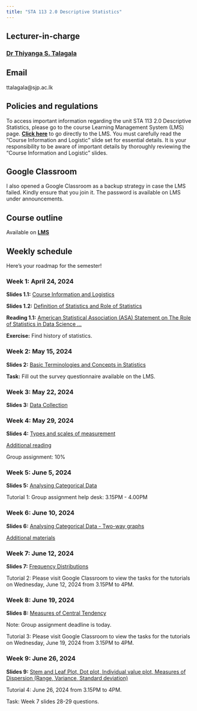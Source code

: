 ```yaml
---
title: "STA 113 2.0 Descriptive Statistics"
---
```


## Lecturer-in-charge

### [Dr Thiyanga S. Talagala](https://thiyanga.netlify.app/)

## Email

ttalagala\@sjp.ac.lk

## Policies and regulations

To access important information regarding the unit STA 113 2.0 Descriptive Statistics, please go to the course Learning Management System (LMS) page. [**Click here**](https://lms.fas.sjp.ac.lk/enrol/index.php?id=3646) to go directly to the LMS. You must carefully read the "Course Information and Logistic" slide set for essential details. It is your responsibility to be aware of important details by thoroughly reviewing the "Course Information and Logistic" slides.

## Google Classroom

I also opened a Google Classroom as a backup strategy in case the LMS failed. Kindly ensure that you join it. The password is available on LMS under announcements.

## Course outline

Available on [**LMS**](https://lms.fas.sjp.ac.lk/enrol/index.php?id=3646)

## Weekly schedule

Here’s your roadmap for the semester!

### Week 1: April 24, 2024

**Slides 1.1:** [Course Information and Logistics](./week0/index.html)

**Slides 1.2:** [Definition of Statistics and Role of Statistics](./week1/index.html)

**Reading 1.1:** [American Statistical Association (ASA) Statement on The Role of Statistics in Data Science ...](https://www.amstat.org/docs/default-source/amstat-documents/the-role-of-statistics-in-data-science-and-artificial-intelligence.pdf)

**Exercise:** Find history of statistics.

### Week 2: May 15, 2024

**Slides 2:** [Basic Terminologies and Concepts in Statistics](./week2/index.html)

**Task:** Fill out the survey questionnaire available on the LMS.

### Week 3: May 22, 2024

**Slides 3:** [Data Collection](./Week3/index.html)

### Week 4: May 29, 2024

**Slides 4:** [Types and scales of measurement](./week4/index.html)

[Additional reading](https://www.statology.org/levels-of-measurement-nominal-ordinal-interval-and-ratio/)

Group assignment: 10%

### Week 5: June 5, 2024

**Slides 5:** [Analysing Categorical Data](./week5/index.html)

Tutorial 1: Group assignment help desk: 3.15PM - 4.00PM

### Week 6: June 10, 2024

**Slides 6:** [Analysing Categorical Data - Two-way graphs](./week6/index.html)

[Additional materials](./week5/tables.pdf)

### Week 7: June 12, 2024

**Slides 7:** [Frequency Distributions](./week7/index.html)

<!--[Additional Reading](https://statisticstechs.weebly.com/desciptive-statistics/frequency-distribution-and-data-presentation)-->

Tutorial 2: Please visit Google Classroom to view the tasks for the tutorials on Wednesday, June 12, 2024 from 3.15PM to 4PM.

### Week 8: June 19, 2024

**Slides 8:** [Measures of Central Tendency](./week8/index.html)

Note: Group assignment deadline is today.

Tutorial 3: Please visit Google Classroom to view the tasks for the tutorials on Wednesday, June 19, 2024 from 3.15PM to 4PM.


### Week 9: June 26, 2024

**Slides 9:** [Stem and Leaf Plot, Dot plot, Individual value plot, Measures of Dispersion (Range, Variance, Standard deviation)](./week9/index.html)

Tutorial 4: June 26, 2024 from 3.15PM to 4PM.

Task: Week 7 slides 28-29 questions.